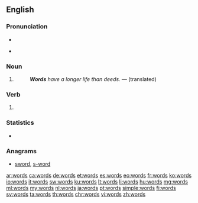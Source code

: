 ==English==
{{wikipedia}}

===Pronunciation===
* {{audio|en-us-words.ogg|Audio (US)|lang=en}}
* {{IPA|/wɜːdz/|lang=en}} {{context|UK|lang=en}}

===Noun===
{{head|en|plural}}

# {{plural of|word|lang=en}}
#: '''''Words''' have a longer life than deeds.'' — {{w|Pindar}} (translated)

===Verb===
{{head|en|verb form}}

# {{en-third-person singular of|word}}

===Statistics===
* {{rank|want|home|whose|235|words|given|hands|turned}}

===Anagrams===
* [[sword#English|sword]], [[s-word#English|s-word]]

[[ar:words]]
[[ca:words]]
[[de:words]]
[[et:words]]
[[es:words]]
[[eo:words]]
[[fr:words]]
[[ko:words]]
[[io:words]]
[[it:words]]
[[sw:words]]
[[ku:words]]
[[lt:words]]
[[li:words]]
[[hu:words]]
[[mg:words]]
[[ml:words]]
[[my:words]]
[[nl:words]]
[[ja:words]]
[[pt:words]]
[[simple:words]]
[[fi:words]]
[[sv:words]]
[[ta:words]]
[[th:words]]
[[chr:words]]
[[vi:words]]
[[zh:words]]
